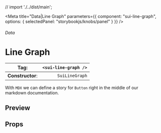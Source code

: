 
// import './../dist/main';

<Meta
	title="Data|Line Graph"
	parameters={{
		component: "sui-line-graph",
		options: { selectedPanel: "storybookjs/knobs/panel" }
	}}
/>

###### Data

# Line Graph

| **Tag**:         | `<sui-line-graph />` |
| ---------------- | -------------------: |
| **Constructor**: |       `SuiLineGraph` |

With `MDX` we can define a story for `Button` right in the middle of our
markdown documentation.

## Preview

## Props
